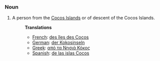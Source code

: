 ===Noun===
#A person from the [[Cocos Islands]] or of descent of the Cocos Islands.
#:'''Translations'''
#:*[[French]]: [[des îles des Cocos]]
#:*[[German]]: [[der Kokosinseln]]
#:*[[Greek]]: [[από τα Νησιά Κόκος]]
#:*[[Spanish]]: [[de las islas Cocos]]